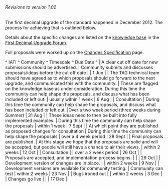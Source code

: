 ====== Revisions to version 1.02 ======

The first decimal upgrade of the standard happened in December 2012. The process for achieving that is outlined below.

Details about the specific changes are listed on the [[http://support.iatistandard.org/|knowledge base]] in the [[http://support.iatistandard.org/forums/21131653-first-decimal-upgrade|First Decimal Upgrade Forum]].

Full proposals were worked up on the [[standard:revision:1.02:changes_specification|Changes Specification]] page.

^ IATI ^ Community ^ Timescale ^ Due Date ^
| A clear cut off date for new submissions should be advertised. | Community submits and discusses proposals/ideas before the cut off date |  | 1 Jun |
| The TAG technical team should have agreed as to which proposals should go forward to the next upgrade, and communicated this with the community. | These are flagged on the knowledge base as under consideration. During this time the community can help shape the proposals, and discuss what has been included or left out. | usually within 1 week | 6 Aug |
| Consultation | During this time the community can help shape the proposals, and discuss what has been included or left out. |Over a two week period (three weeks during Summer) | 31 Aug |
| These ideas need to then be built into fully implemented examples. | During this time the community can help shape the proposals | within 1 week | 7 Sept |
| At which point they are published as proposed changes for consultation | During this time the community can help shape the proposals | over a 4 week period | 28 Sept |
| Final proposals are published. | At this stage we hope that the proposals are solid and will be accepted, but people will still have a chance to air their views. | within 2 weeks | 12 Oct |
| Consultation |  | over a 2 week period | 26 Oct |
| Proposals are accepted, and implementation process begins. |  |  | 29 Oct |
| Development version of changes are in place. |  | within 2 weeks | 9 Nov |
| Development versions are available for community testing. | Community can test | within 2 weeks | 23 Nov |
| Bugs ironed out |  | within 2 weeks | 3 Dec |
| Changes go live |  |  | 17 Dec |




